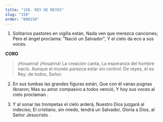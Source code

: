 ```yaml
---
title: "158. REY DE REYES"
slug: "158"
order: "000158"
---
```


1. Solitarios pastores en vigilia están, Nada ven que merezca canciones;
Pero el ángel proclama: "Nació un Salvador", Y el cielo da eco a sus voces.

**CORO**
>¡Hosanna! ¡Hosanna! La creación canta, La esperanza del hombre nació.
Aunque el mundo parezca estar sin control: De reyes, él es Rey; de todos, Señor.

2. En sus tumbas las grandes figuras están, Que con él vanas pugnas libraron;
Mas su amor compasivo a todos venció, Y	hoy sus voces al cielo proclaman .

3. Y al sonar las trompetas el cielo arderá, Nuestro Dios juzgará al indeciso;
El cristiano, sin miedo, tendrá un Salvador, Gloria a Dios, al Señor Jesucristo .



